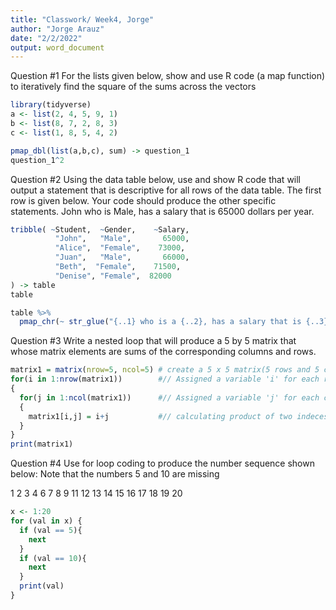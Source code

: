 ```yaml
---
title: "Classwork/ Week4, Jorge"
author: "Jorge Arauz"
date: "2/2/2022"
output: word_document
---
```



Question #1
For the lists given below, show and use R code (a map function) to iteratively 
find the square of the sums across the vectors

```r
library(tidyverse)
a <- list(2, 4, 5, 9, 1)
b <- list(8, 7, 2, 8, 3)
c <- list(1, 8, 5, 4, 2)
```

```r
pmap_dbl(list(a,b,c), sum) -> question_1
question_1^2
```



Question #2
Using the data table below, use and show R code that will output a statement that
is descriptive for all rows of the data table.
The first row is given below.  Your code should produce the other specific statements.
  John who is Male, has a salary that is 65000 dollars per year.


```r
tribble( ~Student,  ~Gender,    ~Salary,
          "John",   "Male",       65000,
          "Alice",  "Female",    73000,
          "Juan",   "Male",       66000,
          "Beth",  "Female",    71500,
          "Denise", "Female",  82000
) -> table
table
```

```r
table %>% 
  pmap_chr(~ str_glue("{..1} who is a {..2}, has a salary that is {..3} dollars per year"))
```



Question #3
Write a nested loop that will produce a 5 by 5 matrix that whose matrix elements are sums of the corresponding columns and rows.

```r
matrix1 = matrix(nrow=5, ncol=5) # create a 5 x 5 matrix(5 rows and 5 columns)
for(i in 1:nrow(matrix1))        #// Assigned a variable 'i' for each row
{
  for(j in 1:ncol(matrix1))      #// Assigned a variable 'j' for each column
  {
    matrix1[i,j] = i+j           #// calculating product of two indeces
  }
}
print(matrix1)
```



Question #4
Use for loop coding to produce the number sequence shown below: Note that the numbers 5 and 10 are missing

1
2
3
4
6
7
8
9
11
12
13
14
15
16
17
18
19
20

```r
x <- 1:20
for (val in x) {
  if (val == 5){
    next
  }
  if (val == 10){
    next
  }
  print(val)
}
```







